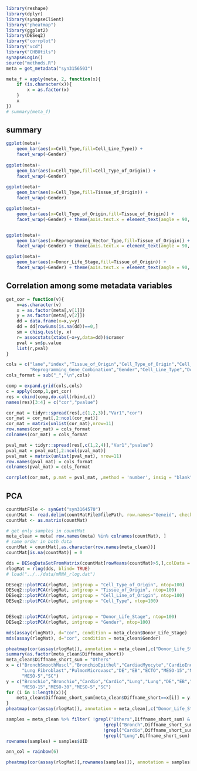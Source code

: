 
```r
library(reshape)
library(dplyr)
library(synapseClient)
library("pheatmap")
library(ggplot2)
library(DESeq2)
library("corrplot")
library("vcd")
library("CHBUtils")
synapseLogin()
source("methods.R")
meta = get_metadata("syn3156503")
```


```r
meta_f = apply(meta, 2, function(x){
    if (is.character(x)){
        x = as.factor(x)
    }
    x
})
# summary(meta_f)

```

## summary

```r
ggplot(meta)+
    geom_bar(aes(x=Cell_Type,fill=Cell_Line_Type)) +
    facet_wrap(~Gender)
   
ggplot(meta)+
    geom_bar(aes(x=Cell_Type,fill=Cell_Type_of_Origin)) +
    facet_wrap(~Gender)
  
ggplot(meta)+
    geom_bar(aes(x=Cell_Type,fill=Tissue_of_Origin)) +
    facet_wrap(~Gender)

ggplot(meta)+
    geom_bar(aes(x=Cell_Type_of_Origin,fill=Tissue_of_Origin)) +
    facet_wrap(~Gender) + theme(axis.text.x = element_text(angle = 90, hjust = 1))


ggplot(meta)+
    geom_bar(aes(x=Reprogramming_Vector_Type,fill=Tissue_of_Origin)) +
    facet_wrap(~Gender) + theme(axis.text.x = element_text(angle = 90, hjust = 1))

ggplot(meta)+
    geom_bar(aes(x=Donor_Life_Stage,fill=Tissue_of_Origin)) +
    facet_wrap(~Gender) + theme(axis.text.x = element_text(angle = 90, hjust = 1))

```

## Correlation among some metadata variables

```r
get_cor = function(v){
    v=as.character(v)
    x = as.factor(meta[,v[1]])
    y = as.factor(meta[,v[2]])
    dd = data.frame(x=x,y=y)
    dd = dd[rowSums(is.na(dd))==0,]
    sm = chisq.test(y, x)
    r= assocstats(xtabs(~x+y,data=dd))$cramer
    pval = sm$p.value
    list(r,pval)
}

cols = c("lane","index","Tissue_of_Origin","Cell_Type_of_Origin","Cell_Type","Reprogramming_Vector_Type",
         "Reprogramming_Gene_Combination","Gender","Cell_Line_Type","Donor_Life_Stage","Diffname_short")
cols_format = sub("_","\n",cols)

comp = expand.grid(cols,cols)
c = apply(comp,1,get_cor)
res = cbind(comp,do.call(rbind,c))
names(res)[3:4] = c("cor","pvalue")

cor_mat = tidyr::spread(res[,c(1,2,3)],"Var1","cor")
cor_mat = cor_mat[,2:ncol(cor_mat)]
cor_mat = matrix(unlist(cor_mat),nrow=11)
row.names(cor_mat) = cols_format
colnames(cor_mat) = cols_format

pval_mat = tidyr::spread(res[,c(1,2,4)],"Var1","pvalue")
pval_mat = pval_mat[,2:ncol(pval_mat)]
pval_mat = matrix(unlist(pval_mat), nrow=11)
row.names(pval_mat) = cols_format
colnames(pval_mat) = cols_format

corrplot(cor_mat, p.mat = pval_mat, ,method = 'number', insig = "blank", is.corr=TRUE,sig.level = 0.05,tl.cex = 0.7, cl.cex=0.7)
```


## PCA

```r
countMatFile <- synGet("syn3164570")
countMat <- read.delim(countMatFile@filePath, row.names="Geneid", check.names=FALSE)
countMat <- as.matrix(countMat)

# get only samples in countMat
meta_clean = meta[ row.names(meta) %in% colnames(countMat), ]
# same order in both data
countMat = countMat[,as.character(row.names(meta_clean))]
countMat[is.na(countMat)] = 0

dds = DESeqDataSetFromMatrix(countMat[rowMeans(countMat)>5,],colData = meta_clean, design =~1)
rlogMat = rlog(dds, blind= TRUE)
# load("../../data/mRNA_rlog.dat")

DESeq2::plotPCA(rlogMat, intgroup = "Cell_Type_of_Origin", ntop=100)
DESeq2::plotPCA(rlogMat, intgroup = "Tissue_of_Origin", ntop=100)
DESeq2::plotPCA(rlogMat, intgroup = "Cell_Line_of_Origin", ntop=100)
DESeq2::plotPCA(rlogMat, intgroup = "Cell_Type", ntop=100)


DESeq2::plotPCA(rlogMat, intgroup = "Donor_Life_Stage", ntop=100)
DESeq2::plotPCA(rlogMat, intgroup = "Gender", ntop=100)

```

```r
mds(assay(rlogMat), d="cor", condition = meta_clean$Donor_Life_Stage)
mds(assay(rlogMat), d="cor", condition = meta_clean$Gender)
```

```r
pheatmap(cor(assay(rlogMat)), annotation = meta_clean[,c("Donor_Life_Stage", "Gender","Tissue_of_Origin","Diffname_short")],show_rownames = F, show_colnames = F)
summary(as.factor(meta_clean$Diffname_short))
meta_clean$Diffname_short_sum = "Others"
x = c("BronchSmoothMuscl","BronchioEpithel","CardiacMyocyte","CardioEndothel",
      "Lung Fibroblast","PulmonMicrovasc","DE","EB","ECTO","MESO-15","MESO-30",
      "MESO-5","SC")
y = c("Bronchio","Bronchio","Cardio","Cardio","Lung","Lung","DE","EB","ECTO",
      "MESO-15","MESO-30","MESO-5","SC")
for (i in 1:length(x)){
    meta_clean$Diffname_short_sum[meta_clean$Diffname_short==x[i]] = y[i]
}
pheatmap(cor(assay(rlogMat)), annotation = meta_clean[,c("Donor_Life_Stage", "Gender","Tissue_of_Origin","Diffname_short_sum")],show_rownames = F, show_colnames = F)

samples = meta_clean %>% filter( !grepl("Others",Diffname_short_sum) &
                                     !grepl("Bronch",Diffname_short_sum) &
                                     !grepl("Cardio",Diffname_short_sum) &
                                     !grepl("Lung",Diffname_short_sum) )
rownames(samples) = samples$UID

ann_col = rainbow(6)

pheatmap(cor(assay(rlogMat)[,rownames(samples)]), annotation = samples[,c("Diffname_short_sum","Gender")],show_rownames = F, show_colnames = F,drop_levels = TRUE)

```

